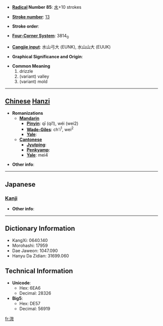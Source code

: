 * '''[[Wiktionary:Chinese radical index| Radical]] Number 85''': [[Wiktionary:Chinese radical index 水|水]]+10 strokes

* '''[[Wiktionary:Chinese total strokes index|Stroke number]]''': [[Wiktionary:Chinese total strokes index 13|13]]

* '''Stroke order''': 

* '''[[Wiktionary:Chinese four corner index|Four-Corner System]]''': 3814<sub>0</sub>

* '''[[Wiktionary:Chinese Cangjie index|Cangjie input]]''': 水山弓大 (EUNK), 水山山大 (EUUK)

* '''Graphical Significance and Origin''': 

* '''Common Meaning'''
*#drizzle
*# (variant) valley
*# (variant) mold


----

== [[Chinese]] [[Hanzi]] ==

* '''Romanizations'''
** '''[[Mandarin]]'''
*** '''[[Pinyin]]''': qī (qi1), wéi (wei2)
*** '''[[Wade-Giles]]''': ch'i<sup>1</sup>, wei<sup>2</sup>
*** '''[[Yale]]''': 
** '''[[Cantonese]]'''
*** '''[[Jyutping]]''':
*** '''[[Penkyamp]]''': 
*** '''[[Yale]]''': mei4

* '''Other info''': 

----

==Japanese==
===[[Kanji]]===
{{kanji|on readings=[[み]] (mi), [[び]] (bi)
|kun readings=[[こさめ]] (kosame), [[たに]] (tani), [[かび]] (kabi)
}}

* '''Other info''':  

----

== Dictionary Information ==

* KangXi: 0640.140
* Morohashi: 17959
* Dae Jaweon: 1047.090
* Hanyu Da Zidian: 31699.060

== Technical Information ==

* '''Unicode''':
** Hex: 6EA6
** Decimal: 28326
* '''Big5''':
** Hex: DE57
** Decimal: 56919

[[fr:溦]]